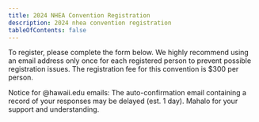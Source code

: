 ```yaml
---
title: 2024 NHEA Convention Registration
description: 2024 nhea convention registration
tableOfContents: false
---
```



To register, please complete the form below. We highly recommend using an email address only once for each registered person to prevent possible registration issues. The registration fee for this convention is $300 per person.

Notice for @hawaii.edu emails: The auto-confirmation email containing a record of your responses may be delayed (est. 1 day). Mahalo for your support and understanding.

<Form client:idle />
